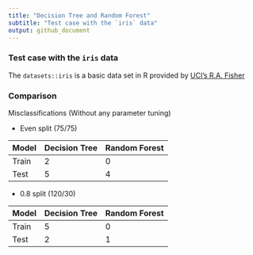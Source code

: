 ```yaml
---
title: "Decision Tree and Random Forest"
subtitle: "Test case with the `iris` data"
output: github_document
---
```


### Test case with the `iris` data  

The `datasets::iris` is a basic data set in R provided by [UCI's R.A. Fisher](https://archive.ics.uci.edu/ml/datasets/iris)   

### Comparison  
Misclassifications (Without any parameter tuning)   

* Even split (75/75)

| Model | Decision Tree | Random Forest |
|---+---+---|
| Train | 2 | 0 |
| Test | 5 | 4 |

* 0.8 split (120/30)

| Model | Decision Tree | Random Forest |
|---+---+---|
| Train | 5 | 0 |
| Test | 2 | 1 |